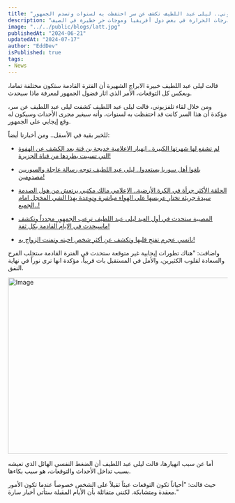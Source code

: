 ```yaml
---
title: "الفترة القادمة ستكون مختلفة تماما صدقوني.. ليلى عبد اللطيف تكشف عن سر احتفظت به لسنوات وتصدم الجمهور!"
description: "حان وقت الرعب والليالي القادمة ستكون حزينة.. ليلى عبد اللطيف تعلن تحقق أولى توقعاتها بعد عيد الأضحى، مشيرة إلى ارتفاع شديد في درجات الحرارة في بعض دول أفريقيا وموجات حر خطيرة في الصيف."
image: "../../public/blogs/latt.jpg"
publishedAt: "2024-06-21"
updatedAt: "2024-07-17"
author: "EddDev"
isPublished: true
tags:
- News
---
```


قالت ليلى عبد اللطيف خبيرة الابراج الشهيرة أن الفترة القادمة ستكون مختلفة تماما، وبعكس كل التوقعات، الأمر الذي اثار فضول الجمهور لمعرفة ماذا سيحدث.


ومن خلال لقاء تلفزيوني، قالت ليلى عبد اللطيف كشفت ليلى عبد اللطيف عن سر، مؤكدة أن هذا السر كانت قد احتفظت به لسنوات، وأنه سيغير مجرى الأحداث وسيكون له وقع إيجابي على الجمهور.

للخبر بقية في الأسفل.. ومن أخبارنا أيضاً:

- [لم تشفع لها شهرتها الكبيرة.. اڼهيار الاعلامية خديجة بن قنة بعد الكشف عن الهفوة التي تسببت بطردها من قناة الجزيرة!](https://techhubtalks.pro/blogs/khadija-ben-qenna-a-journey-of-triumphs-and-challenges)

- [بلغوا أهل سوريا يستعدوا.. ليلى عبد اللطيف توجه رسالة عاجلة والسوريين مصدومين!](https://techhubtalks.pro/blogs/abdelatif-syria)

- [الحلقة الأكثر جرأة في الكرة الأرضية.. الإعلامي مالك مكتبي يرتعش من هول الصدمة سيدة جريئة تختار عريسها على الهواء مباشرة وتوعدة بهذا الشي المخجل امام الجميع..!](https://techhubtalks.pro/blogs/watch)

- [المصيبة ستحدث في أول العيد ليلى عبد اللطيف ترعب الجمهور مجدداً وتكشف ماسيحدث في الايام القادمة بكل ثقة!](https://techhubtalks.pro/blogs/abdel-latif-now)

- [نانسي عجرم تفتح قلبها وتكشف عن أكثر شخص احبته وتمنت الزواج به!](https://techhubtalks.pro/blogs/nancy)


واضافت: "هناك تطورات إيجابية غير متوقعة ستحدث في الفترة القادمة ستجلب الفرح والسعادة لقلوب الكثيرين، والأمل في المستقبل بات قريباً، مؤكدة انها ترى نوراً في نهاية النفق.

<Image
  src="/blogs/lila.jpg"
  width="718"
  height="404"
  alt="Image"
  sizes="100vw"
/>


أما عن سبب انهيارها، قالت ليلى عبد اللطيف أن الضغط النفسي الهائل الذي تعيشه بسبب تداخل الأحداث والتوقعات، هو سبب بكاءها.


حيث قالت: "أحياناً تكون التوقعات عبئاً ثقيلاً على الشخص خصوصاً عندما تكون الأمور معقدة ومتشابكة. لكنني متفائلة بأن الأيام المقبلة ستأتي أخبار سارة."